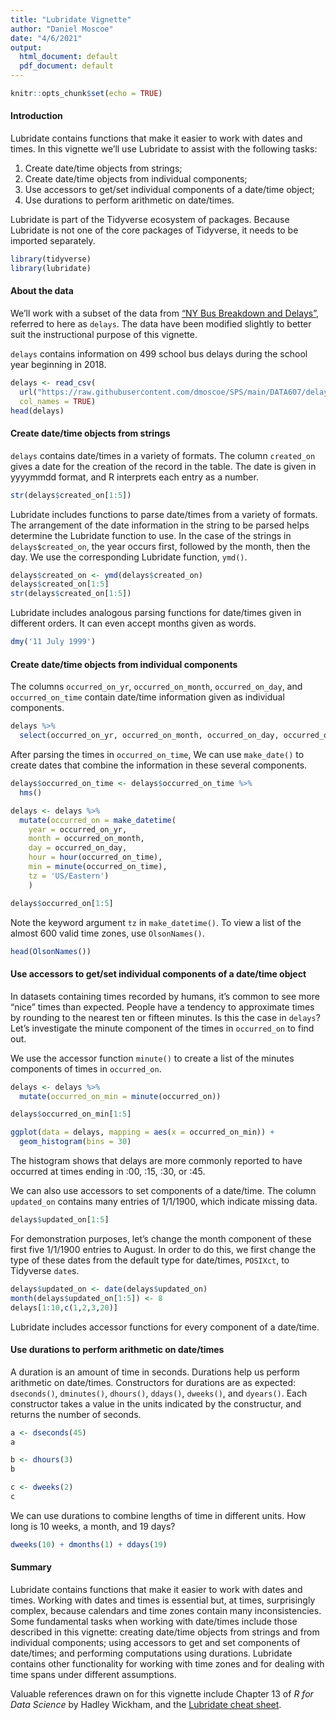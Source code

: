 ---
title: "Lubridate Vignette"
author: "Daniel Moscoe"
date: "4/6/2021"
output:
  html_document: default
  pdf_document: default
---

```{r setup, include=FALSE}
knitr::opts_chunk$set(echo = TRUE)
```

#### Introduction

Lubridate contains functions that make it easier to work with dates and times. In this vignette we'll use Lubridate to assist with the following tasks:

(1) Create date/time objects from strings;
(2) Create date/time objects from individual components;
(3) Use accessors to get/set individual components of a date/time object;
(4) Use durations to perform arithmetic on date/times.

Lubridate is part of the Tidyverse ecosystem of packages. Because Lubridate is not one of the core packages of Tidyverse, it needs to be imported separately.

```{r, message = FALSE, warning = FALSE}
library(tidyverse)
library(lubridate)
```

#### About the data

We'll work with a subset of the data from ["NY Bus Breakdown and Delays"](https://www.kaggle.com/new-york-city/ny-bus-breakdown-and-delays), referred to here as `delays`. The data have been modified slightly to better suit the instructional purpose of this vignette.

`delays` contains information on 499 school bus delays during the school year beginning in 2018.

```{r}
delays <- read_csv(
  url("https://raw.githubusercontent.com/dmoscoe/SPS/main/DATA607/delays.csv"), 
  col_names = TRUE)
head(delays)
```



#### Create date/time objects from strings

`delays` contains date/times in a variety of formats. The column `created_on` gives a date for the creation of the record in the table. The date is given in yyyymmdd format, and R interprets each entry as a number.

```{r}
str(delays$created_on[1:5])
```

Lubridate includes functions to parse date/times from a variety of formats. The arrangement of the date information in the string to be parsed helps determine the Lubridate function to use. In the case of the strings in `delays$created_on`, the year occurs first, followed by the month, then the day. We use the corresponding Lubridate function, `ymd()`.

```{r}
delays$created_on <- ymd(delays$created_on)
delays$created_on[1:5]
str(delays$created_on[1:5])
```

Lubridate includes analogous parsing functions for date/times given in different orders. It can even accept months given as words.

```{r}
dmy('11 July 1999')
```



#### Create date/time objects from individual components

The columns `occurred_on_yr`, `occurred_on_month`, `occurred_on_day`, and `occurred_on_time` contain date/time information given as individual components.

```{r}
delays %>%
  select(occurred_on_yr, occurred_on_month, occurred_on_day, occurred_on_time)
```

After parsing the times in `occurred_on_time`, We can use `make_date()` to create dates that combine the information in these several components.

```{r}

delays$occurred_on_time <- delays$occurred_on_time %>%
  hms()

delays <- delays %>%
  mutate(occurred_on = make_datetime(
    year = occurred_on_yr, 
    month = occurred_on_month, 
    day = occurred_on_day, 
    hour = hour(occurred_on_time), 
    min = minute(occurred_on_time), 
    tz = 'US/Eastern')
    )

delays$occurred_on[1:5]
```

Note the keyword argument `tz` in `make_datetime()`. To view a list of the almost 600 valid time zones, use `OlsonNames()`.

```{r}
head(OlsonNames())
```



#### Use accessors to get/set individual components of a date/time object

In datasets containing times recorded by humans, it's common to see more "nice" times than expected. People have a tendency to approximate times by rounding to the nearest ten or fifteen minutes. Is this the case in `delays`? Let's investigate the minute component of the times in `occurred_on` to find out.

We use the accessor function `minute()` to create a list of the minutes components of times in `occurred_on`.

```{r}
delays <- delays %>%
  mutate(occurred_on_min = minute(occurred_on))

delays$occurred_on_min[1:5]

ggplot(data = delays, mapping = aes(x = occurred_on_min)) +
  geom_histogram(bins = 30)
```

The histogram shows that delays are more commonly reported to have occurred at times ending in :00, :15, :30, or :45.

We can also use accessors to set components of a date/time. The column `updated_on` contains many entries of 1/1/1900, which indicate missing data.

```{r}
delays$updated_on[1:5]
```

For demonstration purposes, let's change the month component of these first five 1/1/1900 entries to August. In order to do this, we first change the type of these dates from the default type for date/times, `POSIXct`, to Tidyverse `date`s.

```{r}
delays$updated_on <- date(delays$updated_on)
month(delays$updated_on[1:5]) <- 8
delays[1:10,c(1,2,3,20)]
```

Lubridate includes accessor functions for every component of a date/time.



#### Use durations to perform arithmetic on date/times

A duration is an amount of time in seconds. Durations help us perform arithmetic on date/times. Constructors for durations are as expected: `dseconds()`, `dminutes()`, `dhours()`, `ddays()`, `dweeks()`, and `dyears()`. Each constructor takes a value in the units indicated by the constructur, and returns the number of seconds.

```{r}
a <- dseconds(45)
a

b <- dhours(3)
b

c <- dweeks(2)
c
```

We can use durations to combine lengths of time in different units. How long is 10 weeks, a month, and 19 days?

```{r}
dweeks(10) + dmonths(1) + ddays(19)
```

#### Summary

Lubridate contains functions that make it easier to work with dates and times. Working with dates and times is essential but, at times, surprisingly complex, because calendars and time zones contain many inconsistencies. Some fundamental tasks when working with date/times include those described in this vignette: creating date/time objects from strings and from individual components; using accessors to get and set components of date/times; and performing computations using durations. Lubridate contains other functionality for working with time zones and for dealing with time spans under different assumptions.

Valuable references drawn on for this vignette include Chapter 13 of *R for Data Science* by Hadley Wickham, and the [Lubridate cheat sheet](https://rawgit.com/rstudio/cheatsheets/master/lubridate.pdf).